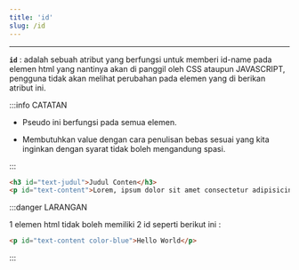 ```yaml
---
title: 'id'
slug: /id
---
```


<hr />

**`id`** : adalah sebuah atribut yang berfungsi untuk memberi id-name pada elemen html yang nantinya akan di panggil oleh CSS ataupun JAVASCRIPT, pengguna tidak akan melihat perubahan pada elemen yang di berikan atribut ini.

:::info CATATAN 

  - Pseudo ini berfungsi pada semua elemen.

  - Membutuhkan value dengan cara penulisan bebas sesuai yang kita inginkan dengan syarat tidak boleh mengandung spasi. 

:::

```html 
<h3 id="text-judul">Judul Conten</h3>
<p id="text-content">Lorem, ipsum dolor sit amet consectetur adipisicing elit...</p>
```

:::danger LARANGAN 

  1 elemen html tidak boleh memiliki 2 id seperti berikut ini :

  ```html 
  <p id="text-content color-blue">Hello World</p>
  ```

:::

